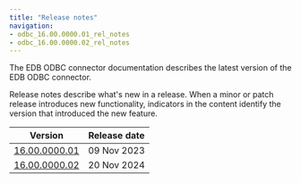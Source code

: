 ```yaml
---
title: "Release notes"
navigation: 
- odbc_16.00.0000.01_rel_notes
- odbc_16.00.0000.02_rel_notes
---
```


The EDB ODBC connector documentation describes the latest version of the EDB ODBC connector. 

Release notes describe what's new in a release. When a minor or patch release introduces new functionality, indicators in the content identify the version that introduced the new feature.

|                    Version                    | Release date |
| --------------------------------------------- | ------------ |
| [16.00.0000.01](odbc_16.00.0000.01_rel_notes) | 09 Nov 2023  |
| [16.00.0000.02](odbc_16.00.0000.02_rel_notes) | 20 Nov 2024  |
